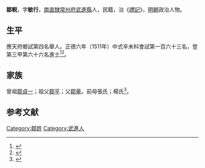 {{明清人物信息框
| 姓名 = 鄒輗
| 原名 =
| 圖片名稱= 
| 圖片大小 =
| 圖片說明 = 
| 最高職務 =
| 國家 = 大明 
| 爵位 =
| 籍貫 = [[南直隸|南直隸]][[常州府|常州府]][[武進縣|武進縣]]
| 族裔 = 
| 旗籍 = 
| 字號 = 
| 諡號 =
| 出生日期 = 七月初九日
| 出生地點 =
| 逝世日期 = 卒年不詳 
| 逝世地點 =
| 墓葬 =
| 配偶 = 惲氏
| 親屬 = 曾祖[[鄒貞一|鄒貞一]]，祖[[鄒平|鄒平]]，父[[鄒量|鄒量]]，前母張氏；楊氏
| 出身 =
* 正德六年辛未科同進士出身
| 經歷 =
| 著作 =  
}}
'''鄒輗'''{{BD|1475年||？年||}}，字'''敏行'''，[[南直隸|南直隸]][[常州府|常州府]][[武進縣|武進縣]]人，民籍，治《[[禮記|禮記]]》，[[明朝|明朝]]政治人物。

== 生平 ==
應天府鄉試第四名舉人。正德六年（1511年）中式辛未科會試第一百六十三名，登第三甲第六十六名進士<ref>{{Cite book|title=《皇明贡举考》卷五|last=（明）[[张朝瑞|张朝瑞]]|first=|publisher=《续修四库全书》史部第828册|year=|isbn=|location=|pages=}}</ref><ref>{{Cite book|title=贡举志五种 上|last=鲁小俊，江俊伟著|first=|publisher=武汉：武汉大学出版社|year=2009|isbn=978-7-307-07043-1|location=|pages=}}</ref>。

== 家族 ==
曾祖[[鄒貞一|鄒貞一]]；祖父[[鄒平|鄒平]]；父[[鄒量|鄒量]]。前母張氏；楊氏<ref>{{Cite book|title=天一阁藏明代科举录选刊 登科录 点校本|last=龚延明主编|first=|publisher=宁波出版社|year=2016|isbn=978-7-5526-2320-8|location=宁波|pages=|quote=《天一閣藏明代科舉錄選刊.登科錄》之《正德六年辛未科進士登科錄》}}</ref>。

==参考文献==
{{reflist}}

{{正德六年辛未科殿試金榜}}

{{Authority control}}

{{DEFAULTSORT:}}
[[Category:鄒姓|Category:鄒姓]]
[[Category:武進人|Category:武進人]]


{{明朝人物小作品}}